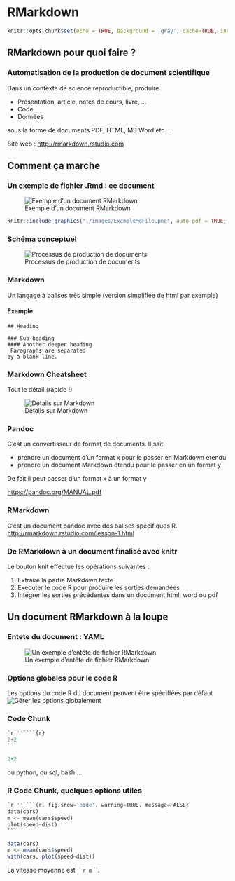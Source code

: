 # RMarkdown {#RMarkdown}

```r
knitr::opts_chunk$set(echo = TRUE, background = 'gray', cache=TRUE, include=TRUE, eval=TRUE)
```

##  RMarkdown pour quoi faire ? {#pourquoi}

### Automatisation de la production de document scientifique

Dans un contexte de science reproductible, produire

  - Présentation, article, notes de cours, livre, ...
  - Code
  - Données

sous la forme de documents PDF, HTML, MS Word etc ... 

Site web : <http://rmarkdown.rstudio.com>


## Comment ça marche

### Un exemple de fichier .Rmd : ce document {.smaller}

![Exemple d'un document RMarkdown](./images/ExempleMdFile.png)

```r
knitr::include_graphics("./images/ExempleMdFile.png", auto_pdf = TRUE, dpi = NA)
```


### Schéma conceptuel 

![Processus de production de documents](./images/RMarkdownFlow.png)
  
### Markdown 
Un langage à balises très simple (version simplifiée de html par exemple)

#### Exemple
```
## Heading

### Sub-heading
#### Another deeper heading
 Paragraphs are separated
by a blank line.
```
### Markdown Cheatsheet
Tout le détail (rapide !) 

![Détails sur Markdown](./images/RMarkdownF2.png)

### Pandoc
C'est un convertisseur de format de documents. Il sait 

- prendre un document d'un format x pour le passer en Markdown étendu
- prendre un document Markdown étendu pour le passer en un format y

De fait il peut passer d'un format x à un format y

<https://pandoc.org/MANUAL.pdf>

### RMarkdown

C'est un document pandoc avec des balises spécifiques R. 
<http://rmarkdown.rstudio.com/lesson-1.html>


### De RMarkdown à un document finalisé avec knitr

Le bouton knit effectue les opérations suivantes :

  1. Extraire la partie Markdown texte
  2. Executer le code R pour produire les sorties demandées
  3. Intégrer les sorties précédentes dans un document html, word ou pdf


## Un document RMarkdown à la loupe

### Entete du document : YAML 

![Un exemple d'entête de fichier RMarkdown](./images/HeaderYAML.png)

### Options globales pour le code R

Les options du code R du document peuvent être spécifiées par défaut 
![Gérer les options globalement](./images/GlobalOptions.png)


### Code Chunk 
````python
`r ''````{r}
2+2
```
````

```r
2+2
```

ou python, ou sql, bash ....

### R Code Chunk, quelques options utiles 


````python
`r ''````{r, fig.show='hide', warning=TRUE, message=FALSE}
data(cars)
m <- mean(cars$speed)
plot(speed~dist)
```
````

```r
data(cars)
m <- mean(cars$speed)
with(cars, plot(speed~dist))
```




La vitesse moyenne est \`\` `` r m `` \`\`. 


